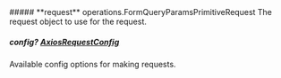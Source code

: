 
<Collapsible>
    ##### **request** operations.FormQueryParamsPrimitiveRequest
    The request object to use for the request.
    <Collapsible.Break/>
    <FormQueryParamsPrimitiveRequest/>
</Collapsible>

##### **config?** [AxiosRequestConfig](https://axios-http.com/docs/req_config)
Available config options for making requests.

